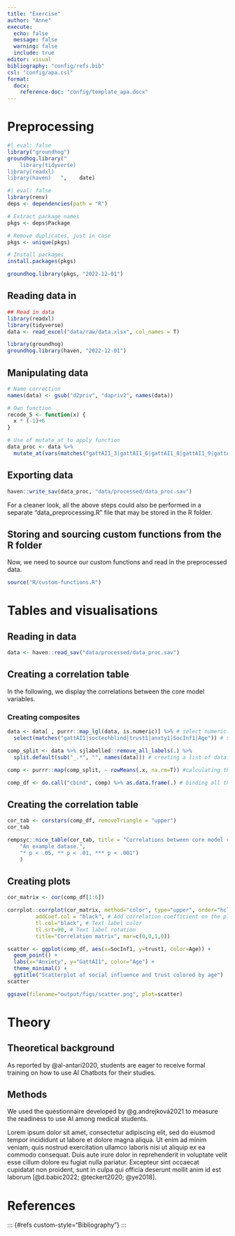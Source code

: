 ```yaml
---
title: "Exercise"
author: "Anne"
execute: 
  echo: false
  message: false
  warning: false
  include: true
editor: visual
bibliography: "config/refs.bib"
csl: "config/apa.csl"
format: 
  docx:
    reference-doc: "config/template_apa.docx"
---
```


# Preprocessing

```r
#| eval: false
library("groundhog")
groundhog.library("
    library(tidyverse)
library(readxl)
library(haven)   ",    date)
```

```r
#| eval: false
library(renv)
deps <- dependencies(path = "R")

# Extract package names
pkgs <- deps$Package

# Remove duplicates, just in case
pkgs <- unique(pkgs)

# Install packages
install.packages(pkgs)

groundhog.library(pkgs, "2022-12-01")
```

## Reading data in

```r
## Read in data
library(readxl)
library(tidyverse)
data <- read_excel("data/raw/data.xlsx", col_names = T) 

library(groundhog)
groundhog.library(haven, "2022-12-01")
```

## Manipulating data

```r
# Name correction
names(data) <- gsub("d2priv", "dapriv2", names(data))

# Own function
recode_5 <- function(x) {               
  x * (-1)+6
}

# Use of mutate_at to apply function
data_proc <- data %>%
  mutate_at(vars(matches("gattAI1_3|gattAI1_6|gattAI1_8|gattAI1_9|gattAI1_10|gattAI2_5|gattAI2_9|gattAI2_10")), recode_5)
```

## Exporting data

```r
haven::write_sav(data_proc, "data/processed/data_proc.sav") 
```

For a cleaner look, all the above steps could also be performed in a separate "data_preprocessing.R" file that may be stored in the R folder.

## Storing and sourcing custom functions from the R folder

Now, we need to source our custom functions and read in the preprocessed data.

```r
source("R/custom-functions.R")
```

# Tables and visualisations

## Reading in data

```r
data <- haven::read_sav("data/processed/data_proc.sav")
```

## Creating a correlation table

In the following, we display the correlations between the core model variables.

### Creating composites

```r
data <- data[ , purrr::map_lgl(data, is.numeric)] %>% # select numeric variables
  select(matches("gattAI1|soctechblind|trust1|anxty1|SocInf1|Age")) # select relevant variables

comp_split <- data %>% sjlabelled::remove_all_labels(.) %>% 
  split.default(sub("_.*", "", names(data))) # creating a list of dataframes, where each dataframe consists of the columns from the original data that shared the same prefix (all characters before the underscore)

comp <- purrr::map(comp_split, ~ rowMeans(.x, na.rm=T)) #calculating the row-wise mean of each data frame in the list `comp_split`, with the output being a new list (`comp`) where each element is a numeric vector of row means from each corresponding data frame in `comp_split`

comp_df <- do.call("cbind", comp) %>% as.data.frame(.) # binding all the elements in the list `comp` into a single data frame, `comp_df`
```

## Creating the correlation table

```r
cor_tab <- corstars(comp_df, removeTriangle = "upper")
cor_tab
```

```r
rempsyc::nice_table(cor_tab, title = "Correlations between core model variables", note = c(
    "An example datase.",
    "* p < .05, ** p < .01, *** p < .001")
    )
```

## Creating plots

```r
cor_matrix <- cor(comp_df[1:6])

corrplot::corrplot(cor_matrix, method="color", type="upper", order="hclust", 
         addCoef.col = "black", # Add correlation coefficient on the plot
         tl.col="black", # Text label color
         tl.srt=90, # Text label rotation
         title="Correlation matrix", mar=c(0,0,1,0))

```

```r
scatter <- ggplot(comp_df, aes(x=SocInf1, y=trust1, color=Age)) +
  geom_point() +
  labs(x="Anxiety", y="GattAI1", color="Age") +
  theme_minimal() +
  ggtitle("Scatterplot of social influence and trust colored by age")
scatter
```

```r
ggsave(filename="output/figs/scatter.png", plot=scatter)
```

# Theory

## Theoretical background

As reported by \@al-antari2020, students are eager to receive formal training on how to use AI Chatbots for their studies.

## Methods

We used the questionnaire developed by \@g.andrejková2021 to measure the readiness to use AI among medical students.

Lorem ipsum dolor sit amet, consectetur adipiscing elit, sed do eiusmod tempor incididunt ut labore et dolore magna aliqua. Ut enim ad minim veniam, quis nostrud exercitation ullamco laboris nisi ut aliquip ex ea commodo consequat. Duis aute irure dolor in reprehenderit in voluptate velit esse cillum dolore eu fugiat nulla pariatur. Excepteur sint occaecat cupidatat non proident, sunt in culpa qui officia deserunt mollit anim id est laborum \[\@d.babic2022; \@teckert2020; \@ye2018\].

# References

::: {#refs custom-style="Bibliography"} :::
